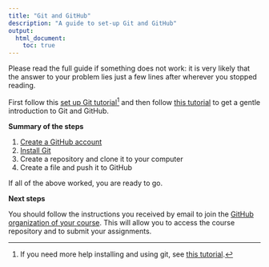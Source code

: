 ```yaml
---
title: "Git and GitHub"
description: "A guide to set-up Git and GitHub"
output:
  html_document:
    toc: true
---
```


::: callout-important 

Please read the full guide if something does not work: it is very likely that the answer to your problem lies just a few lines after wherever you stopped reading.
:::


First follow this [set up Git tutorial](https://docs.github.com/en/get-started/quickstart/set-up-git)[^1] and then follow [this tutorial](https://docs.github.com/en/get-started/quickstart/hello-world) to get a gentle introduction to Git and GitHub.

**Summary of the steps**

1. [Create a GitHub account](https://github.com/join)
2. [Install Git](https://docs.github.com/en/get-started/quickstart/set-up-git#setting-up-git)
3. Create a repository and clone it to your computer
4. Create a file and push it to GitHub

If all of the above worked, you are ready to go.

**Next steps**

You should follow the instructions you received by email to join the [GitHub organization of your course](https://github.com/MATH-517). This will allow you to access the course repository and to submit your assignments.

[^1]: If you need more help installing and using git, see [this tutorial](https://github.com/git-guides).